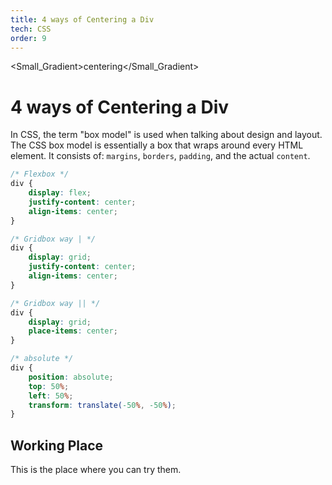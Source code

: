 ```yaml
---
title: 4 ways of Centering a Div
tech: CSS
order: 9
---
```


<Small_Gradient>centering</Small_Gradient>

# 4 ways of Centering a Div

In CSS, the term "box model" is used when talking about design and layout. The CSS box model is essentially a box that wraps around every HTML element. It consists of: `margins`, `borders`, `padding`, and the actual `content`.

```css:style.css {1,8,15,21} showLineNumbers
/* Flexbox */
div {
    display: flex;
    justify-content: center;
    align-items: center;
}

/* Gridbox way | */
div {
    display: grid;
    justify-content: center;
    align-items: center;
}

/* Gridbox way || */
div {
    display: grid;
    place-items: center;
}

/* absolute */
div {
    position: absolute;
    top: 50%;
    left: 50%;
    transform: translate(-50%, -50%);
}
```

## Working Place

This is the place where you can try them.
